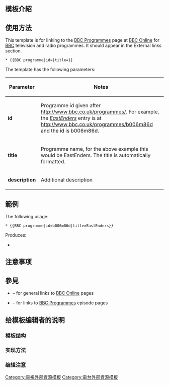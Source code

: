 <includeonly><!-- 在這裡加入模板的保護標識 --></includeonly><noinclude>{{Documentation subpage}}</noinclude>
<!-- 在本行下編輯模板說明 -->
{{Uses Wikidata|P827}}
{{Tracks Wikidata|P827}}
== 模板介紹 ==

== 使用方法 ==
This template is for linking to the [[BBC Online#iPlayer and programme sites|BBC Programmes]] page at [[BBC Online]] for [[BBC]] television and radio programmes. It should appear in the External links section.

<pre>* {{BBC programme|id=|title=}}</pre>

The template has the following parameters:
{| class="wikitable"
|-
! Parameter
! Notes
|-
| '''id'''
| Programme id given after http://www.bbc.co.uk/programmes/. For example, the ''[[EastEnders]]'' entry is at http://www.bbc.co.uk/programmes/b006m86d and the id is b006m86d.
|-
| '''title'''
| Programme name, for the above example this would be EastEnders. The title is automatically formatted.
|-
| '''description'''
| Additional description
|}

== 範例 ==
The following usage:
<pre>* {{BBC programme|id=b006m86d|title=EastEnders}}</pre>

Produces:
* {{BBC programme|id=b006m86d|title=EastEnders}}

== 注意事项 ==

== 參見 ==
* {{tl|BBC Online}} – for general links to [[BBC Online]] pages
* {{tl|BBC episode}} – for links to [[BBC Online#iPlayer and programme sites|BBC Programmes]] episode pages

== 给模板编辑者的说明 ==
=== 模板结构 ===
=== 实现方法 ===
=== 编辑注意 ===

<includeonly>
<!-- 本行下加入模板的分類 -->
[[Category:電視外部資源模板]]
[[Category:電台外部資源模板]]
</includeonly>